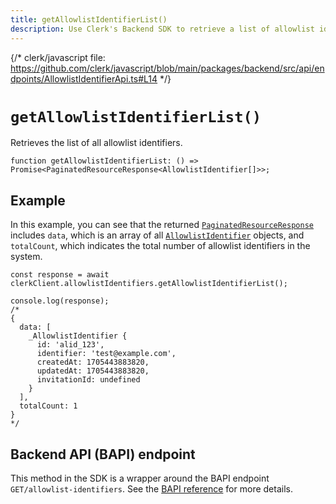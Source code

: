 ```yaml
---
title: getAllowlistIdentifierList()
description: Use Clerk's Backend SDK to retrieve a list of allowlist identifiers.
---
```


{/* clerk/javascript file: https://github.com/clerk/javascript/blob/main/packages/backend/src/api/endpoints/AllowlistIdentifierApi.ts#L14 */}

# `getAllowlistIdentifierList()`

Retrieves the list of all allowlist identifiers.

```tsx {{ prettier: false }}
function getAllowlistIdentifierList: () => Promise<PaginatedResourceResponse<AllowlistIdentifier[]>>;
```

## Example

In this example, you can see that the returned [`PaginatedResourceResponse`](/docs/references/backend/types/paginated-resource-response) includes `data`, which is an array of all [`AllowlistIdentifier`](/docs/references/backend/types/backend-allowlist-identifier) objects, and `totalCount`, which indicates the total number of allowlist identifiers in the system.

```tsx {{ prettier: false }}
const response = await clerkClient.allowlistIdentifiers.getAllowlistIdentifierList();

console.log(response);
/*
{
  data: [
    _AllowlistIdentifier {
      id: 'alid_123',
      identifier: 'test@example.com',
      createdAt: 1705443883820,
      updatedAt: 1705443883820,
      invitationId: undefined
    }
  ],
  totalCount: 1
}
*/
```

## Backend API (BAPI) endpoint

This method in the SDK is a wrapper around the BAPI endpoint `GET/allowlist-identifiers`. See the [BAPI reference](https://clerk.com/docs/reference/backend-api/tag/Allow-list-Block-list#operation/ListAllowlistIdentifiers) for more details.
